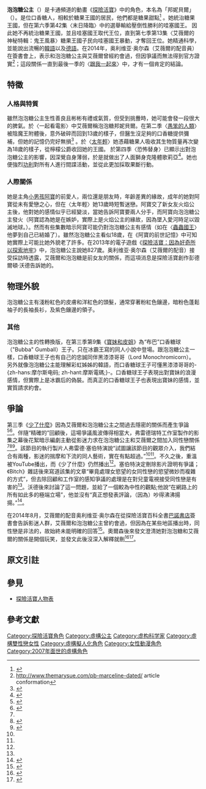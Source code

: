 {{noteTA
|G1=Adventure Time
}}
{{Infobox character
| color            = #E26FAA
| image            =
| name             = 泡泡糖公主
| series           = 《[[探險時光|探險時光]]》
| first            = 〈[[探險活寶_(試播集)|探險活寶]]〉
| last             = 
| creator          = [[潘得頓·沃德|潘得頓·沃德]]
| portrayer        = 
| voice            = {{link-en|海登·瓦爾希|Hynden Walch}}<br>{{link-en|佩琪·莫斯|Paige Moss}}<small>（試播集）</small><br/>{{link-en|伊莎貝拉·艾克絲|Isabella Acres}} <small>（少女）</small><br>[[林美秀_(配音員)|林美秀]]<small>（台）</small>
| fullname         = 邦妮貝爾泡泡糖<br />（{{lang|en|Bonnibel Bubblegum}}）
| nickname         = 泡泡糖公主
| aliases          = PB、Peebles、P-Bubs、邦妮
| species          = 口香糖人
| gender           = 女
| occupation       = 糖果王國建國者、現任君主及科學家
| title            = 糖果王國的公主
| family           = 羞羞（弟弟）<br>甘博叔叔（叔叔）<br>蘿利姑媽（姑媽）<br>奇奇堂哥（堂哥）
| children         = 檸檬公爵<ref name=youmademe>{{cite web|last=Sava|first=Oliver|title='You Made Me' | Adventure Time | TV Club|url=http://www.avclub.com/articles/you-made-me-gotcha,84095/|work=[[The_A.V._Club|The A.V. Club]]|publisher=[[The_Onion|The Onion]]|accessdate=January 24, 2013|date=August 27, 2012|archive-date=2013-10-12|archive-url=https://web.archive.org/web/20131012012957/http://www.avclub.com/articles/you-made-me-gotcha,84095/|dead-url=no}}</ref><br />歌莉亞<br />史多摩<br />糖果王國的人民
| religion         = 
| nationality      = 糖果王國
| significantother = [[艾薇爾|艾薇爾]]
| lbl21      = 來自
| data21     = 蘑菇戰爭後的地球
| lbl22      = 年齡
| data22     = 888歲
| lbl25 = 身高
| data25 = 最終章提到阿寶快跟泡泡糖一樣高
}}
'''泡泡糖公主'''（{{lang-en|'''Princess Bubblegum'''}}）是卡通頻道的動畫《[[探險活寶|探險活寶]]》中的角色，本名為「邦妮貝爾」（{{lang|en|Bonnibel}}）。是位口香糖人，相較於糖果王國的居民，他們都是糖果甜點<ref>{{Cite web|url=http://www.behindthevoiceactors.com/voice-compare/Adventure-Time/Princess-Bubblegum/|title=Voice Compare: Adventure Time – Princess Bubblegum|accessdate=January 22, 2013|publisher=Behind the Voice Actors|archive-date=2017-06-12|archive-url=https://web.archive.org/web/20170612115825/http://www.behindthevoiceactors.com/voice-compare/Adventure-Time/Princess-Bubblegum/|dead-url=no}}</ref> 。她統治糖果王國，但在第六季第42集〈末日降臨〉中的選舉輸給壓倒性勝利的哇塞國王。 因此她不再統治糖果王國，並且哇塞國王取代王位，直到第七季第13集〈艾薇爾的神秘特輯：鬼王風暴〉糖果王國子民向哇塞國王暴動，才奪回王位。她精通科學，並能說出流暢的[[韓語|韓語]]以及[[德語|德語]]。在2014年，奥利维亚·奥尔森（艾薇爾的配音員）在簽書會上，表示和泡泡糖公主與艾薇爾曾經約會過，但因爭議而無法得到官方證實<ref>http://www.themarysue.com/pb-marceline-dated/ {{Wayback|url=http://www.themarysue.com/pb-marceline-dated/ |date=20201111224149 }} article conformation</ref>；這段關係一直到最後一季的〈[[跟我一起來_(探險活寶)|跟我一起來]]〉中，才有一個肯定的結論。

== 特徵 ==

=== 人格與特質 ===
雖然泡泡糖公主生性善良且彬彬有禮或氣質，但受到挑釁時，她可能會發一段很大的脾氣。於〈一起看電影〉中艾薇爾稱泡泡糖邦妮貝爾。在第二季〈[[愚笨的人類|愚笨的人類]]〉被陰魔王附體後，意外破碎而回到13歲的樣子，但醫生沒足夠的口香糖提供彌補，但她的記憶仍完好無損<ref>{{Cite episode|title=Mortal Recoil|series=Adventure Time|serieslink=|credits=Larry Leichliter (director); Cole Sanchez & Jesse Moynihan (writers)|network=[[Cartoon_Network|Cartoon Network]]|airdate=May 2, 2011|season=2|number=26}}</ref> 。於〈[[太年輕|太年輕]]〉她憑藉糖果人吸收其生物質量再次變為18歲的樣子，從檸檬公爵收回她的王國。 於第四季〈恐怖替身〉已顯示出對泡泡糖公主的影響，因深覺自身薄弱，於是就做出了人面獅身克隆體歌莉亞<ref>{{Cite episode|title=Too Young|series=Adventure Time|serieslink=|credits=Larry Leichliter (director); Tom Herpich & Jesse Moynihan (writers)|network=[[Cartoon_Network|Cartoon Network]]|airdate=August 8, 2011|season=3|number=5}}</ref>。她也便強烈[[功利|功利]]對所有人進行間諜活動，並從此更加採取果斷行動。

=== 人際關係 ===
她是主角[[小男孩阿寶|小男孩阿寶]]的前愛人，兩位還是朋友時，年齡差異的緣故，成年的她對阿寶從未有愛戀之心，但在〈太年輕〉她13歲時短暫迷戀。阿寶交了新女友火焰公主後，他對她的感情似乎已經變淡，當她告訴阿寶要兩人分手，而阿寶向泡泡糖公主發火（阿寶認為她是在嫉妒，實際上是火焰公主的緣故，因為墜入愛河時足以毀滅地球。{{notetag|Finn thinks she is doing it out of jealousy; when actually it is for Flame Princess, the act of falling in love can destroy the earth.}}）。然而有些集數暗示阿寶可能仍對泡泡糖公主有感情（如在〈[[蟲蟲國王|蟲蟲國王]]〉他夢到自己已結婚了）。雖然泡泡糖公主看似18歲，在《阿寶的前世記憶》中可知她實際上可能比她外貌老了許多。在2013年的電子遊戲《[[探險活寶：因為好奇所以探索地牢|探險活寶：因為好奇所以探索地牢]]》中，泡泡糖公主說她827歲。奥利维亚·奥尔森（艾薇爾的配音）接受採訪時透露，艾薇爾和泡泡糖是前女友的關係，而這項消息是探險活寶創作彭德爾頓·沃德告訴她的。

== 物理外貌 ==
泡泡糖公主有淺粉紅色的皮膚和洋紅色的頭髮，通常穿著粉紅色鑲邊，暗粉色蓬鬆袖子的長袖長衫，及紫色鑲邊的領子。

=== 其他 ===
泡泡糖公主的性轉換版，在第三季第9集《[[寶妹和皮姐|寶妹和皮姐]]》為“布巴”口香糖球（"Bubba" Gumball）王子。只在冰霸王寫的同人小說中登場。跟泡泡糖公主一樣，口香糖球王子也有自己的忠誠同伴黑漆漆哥哥（Lord Monochromicorn）。另外就像泡泡糖公主能理解彩虹姊姊的韓語，而口香糖球王子可懂黑漆漆哥哥的-{zh-hans:摩尔斯电码; zh-hant:摩斯電碼;}-。口香糖球王子表現出對寶妹的浪漫感情，但實際上是冰霸后的偽裝。而真正的口香糖球王子也表現出寶妹的感情，並實質請求約會。

== 爭論 ==
第三季《[[少了什麼|少了什麼]]》因為艾薇爾和泡泡糖公主之間過去隱密的關係而產生爭論<ref name="bitchmag">{{Cite web|url=http://bitchmagazine.org/post/what-the-math|title=Adventure Time Gay Subtext: "Spicy" or Adorbz?|accessdate=March 20, 2013|date=October 4, 2011|last=Johnson|first=Kjerstin|work=[[Bitch_(magazine)|Bitch]]|archive-date=2015-03-09|archive-url=https://web.archive.org/web/20150309022518/http://bitchmagazine.org/post/what-the-math|dead-url=no}}</ref><ref name="seibertlesbian">{{Cite web|url=http://yamino.tumblr.com/post/10825567451/adventuretime-well-i-completely-screwed-up|title=Well I Completely Screwed Up|accessdate=March 6, 2013|last=Seibert|first=Fred|year=2012|publisher=[[Frederator_Studios|Frederator Studios]]|archive-date=2013-09-26|archive-url=https://web.archive.org/web/20130926104215/http://yamino.tumblr.com/post/10825567451/adventuretime-well-i-completely-screwed-up|dead-url=no}}</ref>。伴隨“精確的”回顧後，這場爭議風波傳得相當大，弗雷德瑞特工作室製作的影集之幕後花絮暗示編劇主動從影迷力求在泡泡糖公主和艾薇爾之間加入同性戀關係{{notetag|The controversy largely began after an accompanying "Mathematical" recap—a behind the scenes video series produced by Frederator Studios that implied that there were lesbian relations between Princess Bubblegum and Marceline and that the writing staff actively seeks input from fans.}}<ref name="seibertlesbian"/><ref name="marysuecontr">{{Cite web|url=http://www.themarysue.com/adventure-time-lesbian-characters/|title=Did Adventure Time Just Admit To Lesbian Characters|accessdate=March 24, 2013|date=September 28, 2011|last=Polo|first=Susana|work=''TheMarySue.com''|publisher=The Mary Sue, LLC|archive-date=2013-06-24|archive-url=https://web.archive.org/web/20130624010014/http://www.themarysue.com/adventure-time-lesbian-characters/|dead-url=no}}</ref><ref name="muto1">{{Cite web|url=http://www.formspring.me/MrMuto/q/243840879511470446|title=Could you explain what this whole Mathematical video thing did that was bad?|accessdate=March 20, 2013|date=September 29, 2011|last=Muto|first=Adam|publisher=[[Formspring|Formspring]]|archiveurl=https://www.webcitation.org/6FGgACKo7?url=http://www.formspring.me/MrMuto/q/243840879511470446|archivedate=2013-03-20|deadurl=no}}</ref>。該節目的執行製片人弗雷德·塞伯特演說“試圖讓該節目的觀眾介入，我們結合有兩種，影迷的揣摩和下流的同人藝術，實在有點超過。{{notetag|"in trying to get the show’s audience involved we got wrapped up by both fan conjecture and spicy fanart and went a little too far."}}”<ref name="bitchmag"/><ref name="seibertlesbian"/>。不久之後，重溫被YouTube播出，而《少了什麼》仍然播出<ref name="seibertlesbian"/>。塞伯特決定刪除影片證明有爭議；《Bitch》雜誌後來寫道該集的文章“畢竟處理女慾望的女同性戀的慾望微妙而複雜的方式{{notetag|"handled female desire—female queer desire at that—in a subtle but complex way"}}”，但去除回顧和工作室的感知爭議的處理是在對兒童電視接受同性戀是有害的<ref name="bitchmag"/>。沃德後來討論了這一問題，並給了一個較為中性的觀點;他說“在網路上的所有如此多的極端立場{{notetag|"so many extreme positions taken on it all over the Internet"}}”，他並沒有“真正想發表評論，（因為）吵得沸沸揚揚。{{notetag|"really want to comment on it [because] it was a big hullaballoo"}}”<ref>{{Cite web|url=http://www.newsarama.com/comics/advneture-time-pendleton-ward-120213.html|title=Adventure Time Creator Pen Ward Talks Before Season Finale|accessdate=October 30, 2012|date=February 13, 2012|last=Smith|first=Zack|work=''Newsarama.com''|publisher=TechMediaNetwork|archive-date=2013-01-20|archive-url=https://web.archive.org/web/20130120072648/http://www.newsarama.com/comics/advneture-time-pendleton-ward-120213.html|dead-url=no}}</ref>。

在2014年8月，艾薇爾的配音奥利维亚·奥尔森在從探險活寶百科全書[[巴諾書店|巴諾書店]]簽書會告訴影迷人群，艾薇爾和泡泡糖公主曾約會過，但因為在某些地區播出時，同性戀是非法的，故始終未能明確的回答<ref>{{Cite web |url=http://www.shewired.com/geek/2014/08/15/adventure-time-fans-rejoice-olivia-olson-confirms-marceline-and-princess-bubblegum |title=Adventure Time cast member reveals characters sexuality |access-date=2016-03-29 |archive-date=2014-08-19 |archive-url=https://web.archive.org/web/20140819084253/http://www.shewired.com/geek/2014/08/15/adventure-time-fans-rejoice-olivia-olson-confirms-marceline-and-princess-bubblegum |dead-url=no }}</ref>。奧爾森後來發文澄清她對泡泡糖和艾薇爾的關係是開個玩笑，並發文此後沒深入解釋就刪<ref>{{Cite web |url=https://www.reddit.com/r/adventuretime/comments/2d0ees/olivia_olson_addresses_the_reveal_at_the_book/cjktg8z |title=存档副本 |access-date=2016-03-29 |archive-date=2020-06-11 |archive-url=https://web.archive.org/web/20200611013901/https://www.reddit.com/r/adventuretime/comments/2d0ees/olivia_olson_addresses_the_reveal_at_the_book/cjktg8z |dead-url=no }}</ref><ref>{{Cite web |url=http://www.themarysue.com/pb-marceline-dated/ |title=存档副本 |access-date=2016-03-29 |archive-date=2020-11-11 |archive-url=https://web.archive.org/web/20201111224149/https://www.themarysue.com/pb-marceline-dated/ |dead-url=no }}</ref>。

== 原文引註 ==
{{notefoot}}

== 參見 ==
* [[探險活寶人物表|探險活寶人物表]]

== 參考文獻 ==
{{Reflist|2}}

{{探險活寶}}

{{DEFAULTSORT:Princess Bubblegum}}
[[Category:探險活寶角色|Category:探險活寶角色]]
[[Category:虛構公主|Category:虛構公主]]
[[Category:虚构科学家|Category:虚构科学家]]
[[Category:虛構雙性戀女性|Category:虛構雙性戀女性]]
[[Category:虛構擬人化角色|Category:虛構擬人化角色]]
[[Category:女性動漫角色|Category:女性動漫角色]]
[[Category:2007年面世的虛構角色|Category:2007年面世的虛構角色]]